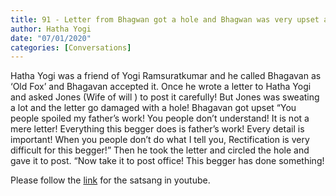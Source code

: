 ```yaml
---
title: 91 - Letter from Bhagwan got a hole and Bhagwan was very upset and said  "You people spoiled my father's work! "
author: Hatha Yogi
date: "07/01/2020"
categories: [Conversations]
---
```

 Hatha Yogi was a friend of Yogi Ramsuratkumar and he called Bhagavan as 'Old Fox' and Bhagavan accepted it. Once he wrote a letter to Hatha Yogi and asked Jones (Wife of will ) to post it carefully! But Jones was sweating a lot and the letter go damaged with a hole! Bhagavan got upset "You people spoiled my father's work! You people don't understand! It is not a mere letter! Everything this begger does is father's work! Every detail is important! When you people don't do what  I tell you, Rectification is very difficult for this begger! " Then he took the letter and circled the hole and gave it to post. "Now take it to post office! This begger has done something! 
 
Please follow the [link](https://youtu.be/WvB7FB1jd4I) for the satsang in youtube.
